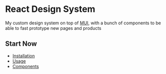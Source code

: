 
<Meta title="Introduction" />

# React Design System

My custom design system on top of [MUI](https://mui.com/material-ui/), with a bunch of components to be able to fast prototype new pages and products

## Start Now

- [Installation](?path=/docs/installation--docs)
- [Usage](?path=/docs/usage--docs)
- [Components](?path=/docs/components-components--docs)




